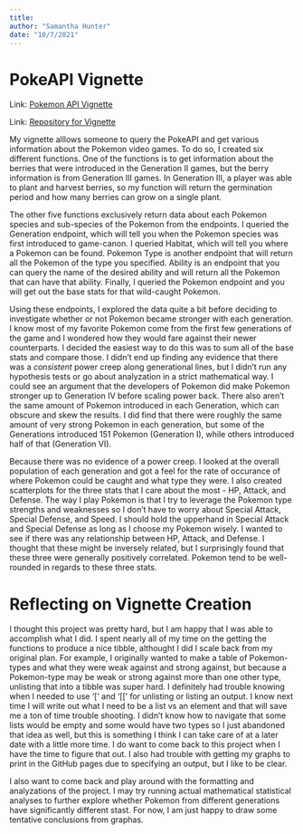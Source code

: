 ```yaml
---
title:
author: "Samantha Hunter"
date: "10/7/2021"
---
```


# PokeAPI Vignette

Link: [Pokemon API Vignette](https://sammhunter.github.io/558_Project1/)


Link: [Repository for Vignette](https://github.com/SammHunter/558_Project1)


My vignette alllows someone to query the PokeAPI and get various information about the Pokemon video games. To do so, I created six different functions. One of the functions is to get information about the berries that were introduced in the Generation II games, but the berry information is from Generation III games. In Generation III, a player was able to plant and harvest berries, so my function will return the germination period and how many berries can grow on a single plant. 


The other five functions exclusively return data about each Pokemon species and sub-species of the Pokemon from the endpoints. I queried the Generation endpoint, which will tell you when the Pokemon species was first introduced to game-canon. I queried Habitat, which will tell you where a Pokemon can be found. Pokemon Type is another endpoint that will return all the Pokemon of the type you specified. Ability is an endpoint that you can query the name of the desired ability and will return all the Pokemon that can have that ability. Finally, I queried the Pokemon endpoint and you will get out the base stats for that wild-caught Pokemon. 


Using these endpoints, I explored the data quite a bit before deciding to investigate whether or not Pokemon became stronger with each generation. I know most of my favorite Pokemon come from the first few generations of the game and I wondered how they would fare against their newer counterparts. I decided the easiest way to do this was to sum all of the base stats and compare those. I didn't end up finding any evidence that there was a *consistent* power creep along generational lines, but I didn't run any hypothesis tests or go about analyzation in a strict mathematical way. I could see an argument that the developers of Pokemon did make Pokemon stronger up to Generation IV before scaling power back. There also aren't the same amount of Pokemon introduced in each Generation, which can obscure and skew the results. I did find that there were roughly the same amount of very strong Pokemon in each generation, but some of the Generations introduced 151 Pokemon (Generation I), while others introduced half of that (Generation VI).   


Because there was no evidence of a power creep.  I looked at the overall population of each generation and got a feel for the rate of occurance of where Pokemon could be caught and what type they were. I also created scatterplots for the three stats that I care about the most - HP, Attack, and Defense. The way I play Pokemon is that I try to leverage the Pokemon type strengths and weaknesses so I don't have to worry about Special Attack, Special Defense, and Speed. I should hold the upperhand in Special Attack and Special Defense as long as I choose my Pokemon wisely. I wanted to see if there was any relationship between HP, Attack, and Defense. I thought that these might be inversely related, but I surprisingly found that these three were generally positively correlated. Pokemon tend to be well-rounded in regards to these three stats. 


# Reflecting on Vignette Creation

I thought this project was pretty hard, but I am happy that I was able to accomplish what I did. I spent nearly all of my time on the getting the functions to produce a nice tibble, althought I did I scale back from my original plan. For example, I originally wanted to make a table of Pokemon-types and what they were weak against and strong against, but because a Pokemon-type may be weak or strong against more than one other type, unlisting that into a tibble was super hard. I definitely had trouble knowing when I needed to use '[' and '[[' for unlisting or listing an output. I know next time I will write out what I need to be a list vs an element and that will save me a ton of time trouble shooting. I didn't know how to navigate that some lists would be empty and some would have two types so I just abandoned that idea as well, but this is something I think I can take care of at a later date with a little more time. I do want to come back to this project when I have the time to figure that out. I also had trouble with getting my graphs to print in the GitHub pages due to specifying an output, but I like to be clear. 

I also want to come back and play around with the formatting and analyzations of the project. I may try running actual mathematical statistical analyses to further explore whether Pokemon from different generations have significantly different stast. For now, I am just happy to draw some tentative conclusions from graphas. 